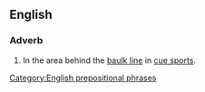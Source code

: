 ==English==

===Adverb===
{{en-adv|-}}

# {{lb|en|sports|billiards|snooker|pool}} In the area behind the [[baulk line]] in [[cue sport]]s.

[[Category:English prepositional phrases]]
